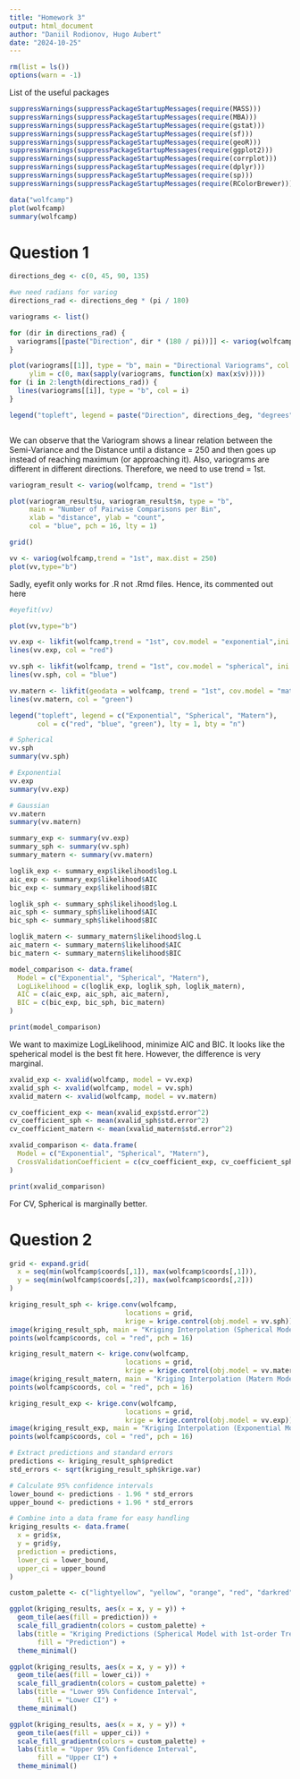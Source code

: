 ```yaml
---
title: "Homework 3"
output: html_document
author: "Daniil Rodionov, Hugo Aubert"
date: "2024-10-25"
---
```


```r
rm(list = ls())
options(warn = -1)
```

List of the useful packages

```r
suppressWarnings(suppressPackageStartupMessages(require(MASS)))
suppressWarnings(suppressPackageStartupMessages(require(MBA)))
suppressWarnings(suppressPackageStartupMessages(require(gstat)))
suppressWarnings(suppressPackageStartupMessages(require(sf)))
suppressWarnings(suppressPackageStartupMessages(require(geoR)))
suppressWarnings(suppressPackageStartupMessages(require(ggplot2)))
suppressWarnings(suppressPackageStartupMessages(require(corrplot)))
suppressWarnings(suppressPackageStartupMessages(require(dplyr)))
suppressWarnings(suppressPackageStartupMessages(require(sp)))
suppressWarnings(suppressPackageStartupMessages(require(RColorBrewer)))
```

```r
data("wolfcamp")
plot(wolfcamp)
summary(wolfcamp)
```
# Question 1

```r
directions_deg <- c(0, 45, 90, 135)

#we need radians for variog
directions_rad <- directions_deg * (pi / 180)

variograms <- list()

for (dir in directions_rad) {
  variograms[[paste("Direction", dir * (180 / pi))]] <- variog(wolfcamp, direction = dir)
}

plot(variograms[[1]], type = "b", main = "Directional Variograms", col = "red",
     ylim = c(0, max(sapply(variograms, function(x) max(x$v)))))
for (i in 2:length(directions_rad)) {
  lines(variograms[[i]], type = "b", col = i)
}

legend("topleft", legend = paste("Direction", directions_deg, "degrees"), col = 1:length(directions_rad), lty = 1, bty = "n", adj = c(0, 0.5))



```

We can observe that the Variogram shows a linear relation between the Semi-Variance and the Distance until a distance = 250 and then goes up instead of reaching maximum (or approaching it). Also, variograms are different in different directions. Therefore, we need to use trend = 1st. 

```r
variogram_result <- variog(wolfcamp, trend = "1st")

plot(variogram_result$u, variogram_result$n, type = "b",
     main = "Number of Pairwise Comparisons per Bin",
     xlab = "distance", ylab = "count",
     col = "blue", pch = 16, lty = 1)

grid()

```





```r
vv <- variog(wolfcamp,trend = "1st", max.dist = 250)
plot(vv,type="b")
```

Sadly, eyefit only works for .R not .Rmd files. Hence, its commented out here
```r
#eyefit(vv) 
```


```r
plot(vv,type="b")

vv.exp <- likfit(wolfcamp,trend = "1st", cov.model = "exponential",ini.cov.pars = c(2000,100))
lines(vv.exp, col = "red")

vv.sph <- likfit(wolfcamp, trend = "1st", cov.model = "spherical", ini.cov.pars = c(2000,100))
lines(vv.sph, col = "blue")

vv.matern <- likfit(geodata = wolfcamp, trend = "1st", cov.model = "matern", ini.cov.pars = c(2000,100), kappa = 1.2)
lines(vv.matern, col = "green")

legend("topleft", legend = c("Exponential", "Spherical", "Matern"), 
       col = c("red", "blue", "green"), lty = 1, bty = "n")
```
```r
# Spherical
vv.sph
summary(vv.sph)

# Exponential
vv.exp
summary(vv.exp)

# Gaussian
vv.matern
summary(vv.matern)
```


```r
summary_exp <- summary(vv.exp)
summary_sph <- summary(vv.sph)
summary_matern <- summary(vv.matern)

loglik_exp <- summary_exp$likelihood$log.L
aic_exp <- summary_exp$likelihood$AIC
bic_exp <- summary_exp$likelihood$BIC

loglik_sph <- summary_sph$likelihood$log.L
aic_sph <- summary_sph$likelihood$AIC
bic_sph <- summary_sph$likelihood$BIC

loglik_matern <- summary_matern$likelihood$log.L
aic_matern <- summary_matern$likelihood$AIC
bic_matern <- summary_matern$likelihood$BIC

model_comparison <- data.frame(
  Model = c("Exponential", "Spherical", "Matern"),
  LogLikelihood = c(loglik_exp, loglik_sph, loglik_matern),
  AIC = c(aic_exp, aic_sph, aic_matern),
  BIC = c(bic_exp, bic_sph, bic_matern)
)

print(model_comparison)
```

We want to maximize LogLikelihood, minimize AIC and BIC. It looks like the speherical model is the best fit here. However, the difference is very marginal.

```r
xvalid_exp <- xvalid(wolfcamp, model = vv.exp)
xvalid_sph <- xvalid(wolfcamp, model = vv.sph)
xvalid_matern <- xvalid(wolfcamp, model = vv.matern)

cv_coefficient_exp <- mean(xvalid_exp$std.error^2)
cv_coefficient_sph <- mean(xvalid_sph$std.error^2)
cv_coefficient_matern <- mean(xvalid_matern$std.error^2)

xvalid_comparison <- data.frame(
  Model = c("Exponential", "Spherical", "Matern"),
  CrossValidationCoefficient = c(cv_coefficient_exp, cv_coefficient_sph, cv_coefficient_matern)
)

print(xvalid_comparison)

```

For CV, Spherical is marginally better. 

# Question 2


```r

grid <- expand.grid(
  x = seq(min(wolfcamp$coords[,1]), max(wolfcamp$coords[,1])),
  y = seq(min(wolfcamp$coords[,2]), max(wolfcamp$coords[,2]))
)

kriging_result_sph <- krige.conv(wolfcamp, 
                             locations = grid, 
                             krige = krige.control(obj.model = vv.sph))
image(kriging_result_sph, main = "Kriging Interpolation (Spherical Model)")
points(wolfcamp$coords, col = "red", pch = 16)

kriging_result_matern <- krige.conv(wolfcamp, 
                             locations = grid, 
                             krige = krige.control(obj.model = vv.matern))
image(kriging_result_matern, main = "Kriging Interpolation (Matern Model)")
points(wolfcamp$coords, col = "red", pch = 16)

kriging_result_exp <- krige.conv(wolfcamp, 
                             locations = grid, 
                             krige = krige.control(obj.model = vv.exp))
image(kriging_result_exp, main = "Kriging Interpolation (Exponential Model)")
points(wolfcamp$coords, col = "red", pch = 16)

```



```r
# Extract predictions and standard errors
predictions <- kriging_result_sph$predict
std_errors <- sqrt(kriging_result_sph$krige.var)

# Calculate 95% confidence intervals
lower_bound <- predictions - 1.96 * std_errors
upper_bound <- predictions + 1.96 * std_errors

# Combine into a data frame for easy handling
kriging_results <- data.frame(
  x = grid$x,
  y = grid$y,
  prediction = predictions,
  lower_ci = lower_bound,
  upper_ci = upper_bound
)

```


```r

custom_palette <- c("lightyellow", "yellow", "orange", "red", "darkred")

ggplot(kriging_results, aes(x = x, y = y)) +
  geom_tile(aes(fill = prediction)) +
  scale_fill_gradientn(colors = custom_palette) +
  labs(title = "Kriging Predictions (Spherical Model with 1st-order Trend)",
       fill = "Prediction") +
  theme_minimal()

ggplot(kriging_results, aes(x = x, y = y)) +
  geom_tile(aes(fill = lower_ci)) +
  scale_fill_gradientn(colors = custom_palette) +
  labs(title = "Lower 95% Confidence Interval",
       fill = "Lower CI") +
  theme_minimal()

ggplot(kriging_results, aes(x = x, y = y)) +
  geom_tile(aes(fill = upper_ci)) +
  scale_fill_gradientn(colors = custom_palette) +
  labs(title = "Upper 95% Confidence Interval",
       fill = "Upper CI") +
  theme_minimal()


```

